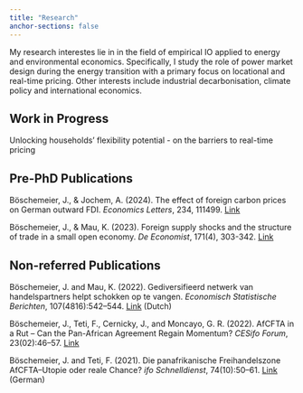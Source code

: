 ```yaml
---
title: "Research"
anchor-sections: false
---
```


My research interestes lie in in the field of empirical IO applied to energy and environmental economics. Specifically, I study the role of power market design during the energy transition with a primary focus on locational and real-time pricing. Other interests include industrial decarbonisation, climate policy and international economics. 


## Work in Progress

Unlocking households’ flexibility potential - on
the barriers to real-time pricing

## Pre-PhD Publications

Böschemeier, J., & Jochem, A. (2024). The effect of foreign carbon prices on German outward FDI. *Economics Letters*, 234, 111499. [Link](https://www.sciencedirect.com/science/article/pii/S0165176523005256)

Böschemeier, J., & Mau, K. (2023). Foreign supply shocks and the structure of trade in a small open economy. *De Economist*, 171(4), 303-342. [Link](https://link.springer.com/article/10.1007/s10645-023-09425-z)



## Non-referred Publications

Böschemeier, J. and Mau, K. (2022). Gediversifieerd netwerk van handelspartners helpt
schokken op te vangen. *Economisch Statistische Berichten*, 107(4816):542–544.  [Link](https://esb.nu/gediversifieerd-netwerk-van-handelspartners-helpt-schokken-op-te-vangen/#:~:text=We%20laten%20zien%20dat%20industrie%C3%ABn,te%20verminderen%20in%20onzekere%20tijden.) (Dutch)


Böschemeier, J., Teti, F., Cernicky, J., and Moncayo, G. R. (2022). AfCFTA in a Rut –
Can the Pan-African Agreement Regain Momentum? *CESifo Forum*, 23(02):46–57. [Link](https://www.cesifo.org/en/publications/2022/article-journal/afcfta-rut-can-pan-african-agreement-regain-momentum)


Böschemeier, J. and Teti, F. (2021). Die panafrikanische Freihandelszone AfCFTA–Utopie
oder reale Chance? *ifo Schnelldienst*, 74(10):50–61. [Link](https://www.ifo.de/publikationen/2021/aufsatz-zeitschrift/die-panafrikanische-freihandelszone-afcfta-utopie-oder-reale6)
 (German) 

